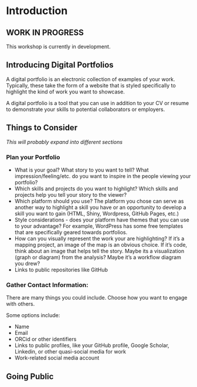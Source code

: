 # Introduction

## WORK IN PROGRESS
This workshop is currently in development. 

## Introducing Digital Portfolios

A digital portfolio is an electronic collection of examples of your work. Typically, these take the form of a website that is styled specifically to highlight the kind of work you want to showcase.

A digital portfolio is a tool that you can use in addition to your CV or resume to demonstrate your skills to potential collaborators or employers.


## Things to Consider

*This will probably expand into different sections*

### Plan your Portfolio
* What is your goal? What story to you want to tell? What impression/feeling/etc. do you want to inspire in the people viewing your portfolio?
* Which skills and projects do you want to highlight? Which skills and projects help you tell your story to the viewer?
* Which platform should you use? The platform you chose can serve as another way to highlight a skill you have or an opportunity to develop a skill you want to gain (HTML, Shiny, Wordpress, GitHub Pages, etc.)
* Style considerations - does your platform have themes that you can use to your advantage? For example, WordPress has some free templates that are specifically geared towards portfolios.
* How can you visually represent the work your are highlighting? If it's a mapping project, an image of the map is an obvious choice. If it's code, think about an image that helps tell the story. Maybe its a visualization (graph or diagram) from the analysis? Maybe it's a workflow diagram you drew?
* Links to public repositories like GitHub

### Gather Contact Information:

There are many things you could include. Choose how you want to engage with others.

Some options include:

* Name
* Email 
* ORCid or other identifiers
* Links to public profiles, like your GitHub profile, Google Scholar, Linkedin, or other quasi-social media for work
* Work-related social media account



## Going Public

